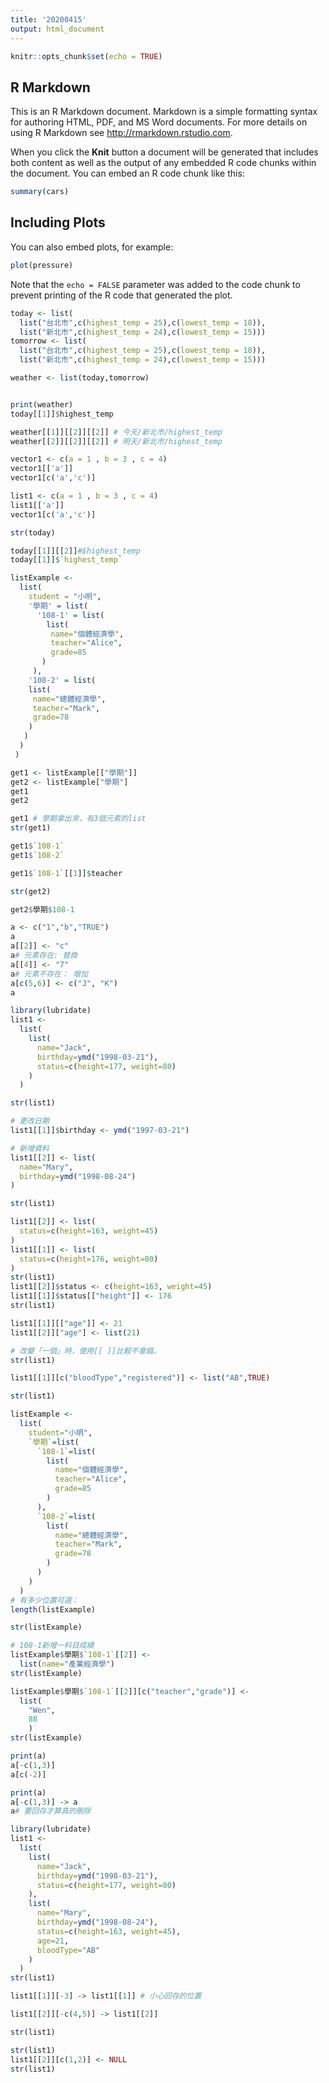 ```yaml
---
title: '20200415'
output: html_document
---
```


```r
knitr::opts_chunk$set(echo = TRUE)
```

## R Markdown

This is an R Markdown document. Markdown is a simple formatting syntax for authoring HTML, PDF, and MS Word documents. For more details on using R Markdown see <http://rmarkdown.rstudio.com>.

When you click the **Knit** button a document will be generated that includes both content as well as the output of any embedded R code chunks within the document. You can embed an R code chunk like this:

```r
summary(cars)
```

## Including Plots

You can also embed plots, for example:

```r
plot(pressure)
```

Note that the `echo = FALSE` parameter was added to the code chunk to prevent printing of the R code that generated the plot.

```r
today <- list(
  list("台北市",c(highest_temp = 25),c(lowest_temp = 18)),
  list("新北市",c(highest_temp = 24),c(lowest_temp = 15)))
tomorrow <- list(
  list("台北市",c(highest_temp = 25),c(lowest_temp = 18)),
  list("新北市",c(highest_temp = 24),c(lowest_temp = 15)))

weather <- list(today,tomorrow)


print(weather)
today[[1]]$highest_temp
```
```r
weather[[1]][[2]][[2]] # 今天/新北市/highest_temp
weather[[2]][[2]][[2]] # 明天/新北市/highest_temp
```
```r
vector1 <- c(a = 1 , b = 3 , c = 4) 
vector1[['a']]
vector1[c('a','c')]

list1 <- c(a = 1 , b = 3 , c = 4) 
list1[['a']]
vector1[c('a','c')]
```
```r
str(today)
```
```r
today[[1]][[2]]#$highest_temp
today[[1]]$`highest_temp`
```
```r
listExample <- 
  list(
    student = "小明",
    '學期' = list(
      '108-1' = list(
        list(
         name="個體經濟學",
         teacher="Alice",
         grade=85
       )
     ),
    '108-2' = list(
    list(
     name="總體經濟學",
     teacher="Mark",
     grade=78
    )
   )
  )
 )

```
```r
get1 <- listExample[["學期"]]
get2 <- listExample["學期"]
get1
get2
```
```r
get1 # 學期拿出來，有3個元素的list
str(get1)
```
```r
get1$`108-1`
get1$`108-2`
```
```r
get1$`108-1`[[1]]$teacher
```
```r
str(get2)
```
```r
get2$學期$108-1
```
```r
a <- c("1","b","TRUE")
a
a[[2]] <- "c" 
a# 元素存在: 替換
a[[4]] <- "7"
a# 元素不存在： 增加
a[c(5,6)] <- c("J", "K")
a
```
```r
library(lubridate)
list1 <- 
  list(
    list(
      name="Jack",
      birthday=ymd("1998-03-21"),
      status=c(height=177, weight=80)
    )
  )

str(list1)
```
```r
# 更改日期
list1[[1]]$birthday <- ymd("1997-03-21")

# 新增資料
list1[[2]] <- list(
  name="Mary",
  birthday=ymd("1998-08-24")
)

str(list1)

```
```r
list1[[2]] <- list(
  status=c(height=163, weight=45)
)
list1[[1]] <- list(
  status=c(height=176, weight=80)
)
str(list1)
list1[[2]]$status <- c(height=163, weight=45)
list1[[1]]$status[["height"]] <- 176
str(list1)
```
```r
list1[[1]][["age"]] <- 21
list1[[2]]["age"] <- list(21)

# 改變「一個」時，使用[[ ]]比較不會錯。
str(list1)
```
```r
list1[[1]][c("bloodType","registered")] <- list("AB",TRUE)

str(list1)
```
```r
listExample <- 
  list(
    student="小明",
    `學期`=list(
      `108-1`=list(
        list(
          name="個體經濟學",
          teacher="Alice",
          grade=85
        )
      ),
      `108-2`=list(
        list(
          name="總體經濟學",
          teacher="Mark",
          grade=78
        )
      )
    )
  )
# 有多少位置可選：
length(listExample)
```
```r
str(listExample)

# 108-1新增一科目成績
listExample$學期$`108-1`[[2]] <-
  list(name="產業經濟學")
str(listExample)

listExample$學期$`108-1`[[2]][c("teacher","grade")] <- 
  list(
    "Wen",
    88
    )
str(listExample)
```
```r
print(a)
a[-c(1,3)]
a[c(-2)]

print(a)
a[-c(1,3)] -> a
a# 要回存才算真的刪除
```
```r
library(lubridate)
list1 <- 
  list(
    list(
      name="Jack",
      birthday=ymd("1998-03-21"),
      status=c(height=177, weight=80)
    ),
    list(
      name="Mary",
      birthday=ymd("1998-08-24"),
      status=c(height=163, weight=45),
      age=21,
      bloodType="AB"
    )
  )
str(list1)
```
```r

list1[[1]][-3] -> list1[[1]] # 小心回存的位置

list1[[2]][-c(4,5)] -> list1[[2]]

str(list1)
```
```r
str(list1)
list1[[2]][c(1,2)] <- NULL
str(list1)
```

